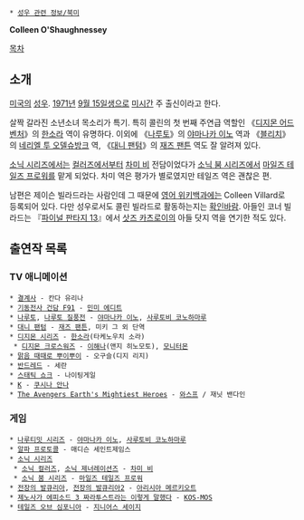  * [[성우 관련 정보/북미]]

'''Colleen O'Shaughnessey'''

[[목차]]
== 소개 ==
[[미국]]의 [[성우]]. [[1971년]] [[9월 15일]]생으로 [[미시간]] 주 출신이라고 한다.

살짝 갈라진 소년소녀 목소리가 특기. 특히 콜린의 첫 번째 주연급 역할인 《[[디지몬 어드벤처]]》의 [[한소라]] 역이 유명하다. 이외에 《[[나루토]]》의 [[야마나카 이노]] 역과 《[[블리치]]》의 [[네리엘 투 오델슈방크]] 역, 《[[대니 팬텀]]》의 [[재즈 팬튼]] 역도 잘 알려져 있다.

[[소닉 시리즈]]에서는 [[소닉 컬러즈|컬러즈]]에서부터 [[차미 비]] 전담이었다가 [[소닉 붐 시리즈]]에서 [[마일즈 테일즈 프로워]]를 맡게 되었다. 차미 역은 평가가 별로였지만 테일즈 역은 괜찮은 편.

남편은 제이슨 빌라드라는 사람인데 그 때문에 [[영어 위키백과]]에는 Colleen Villard로 등록되어 있다. 다만 성우로서도 콜린 빌라드로 활동하는지는 [[확인바람]]. 아들인 코너 빌라드는 『[[파이널 판타지 13]]』에서 [[삿즈 카츠로이]]의 아들 닷지 역을 연기한 적도 있다.

== 출연작 목록 ==
=== TV 애니메이션 ===
 * [[결계사]] - 칸다 유리나
 * [[기동전사 건담 F91]] - [[기동전사 건담 F91/등장인물|민미 에디트]]
 * [[나루토/애니메이션|나루토]], [[나루토 질풍전]] - [[야마나카 이노]], [[사루토비 코노하마루]]
 * [[대니 팬텀]] - [[재즈 팬튼]], 미키 그 외 단역
 * [[디지몬 시리즈]] - [[한소라]](타케노우치 소라)
  * [[디지몬 크로스워즈]] - [[이해나]](앤지 히노모토), [[모니터몬]]
 * [[맑음 때때로 뿌이뿌이]] - 오구슬(디지 리지)
 * [[반드레드]] - 세란
 * [[스태틱 쇼크]] - 나이팅게일
 * [[K(애니메이션)|K]] - [[쿠시나 안나]]
 * [[The Avengers Earth's Mightiest Heroes]] - [[와스프]] / 재닛 밴다인

=== 게임 ===
 * [[나루티밋 시리즈]] - [[야마나카 이노]], [[사루토비 코노하마루]]
 * [[알파 프로토콜]] - 매디슨 세인트제임스
 * [[소닉 시리즈]]
  * [[소닉 컬러즈]], [[소닉 제너레이션즈]] - [[차미 비]]
  * [[소닉 붐 시리즈]] - [[마일즈 테일즈 프로워]]
 * [[전장의 발큐리아]], [[전장의 발큐리아2]] - [[아리시아 메르키오트]]
 * [[제노사가 에피소드 3 짜라투스트라는 이렇게 말했다]] - [[KOS-MOS]]
 * [[테일즈 오브 심포니아]] - [[지니어스 세이지]]

